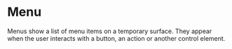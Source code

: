 
<Meta of={stories} />

# Menu

Menus show a list of menu items on a temporary surface. They appear when the
user interacts with a button, an action or another control element.

<Canvas of={stories.Default} />
